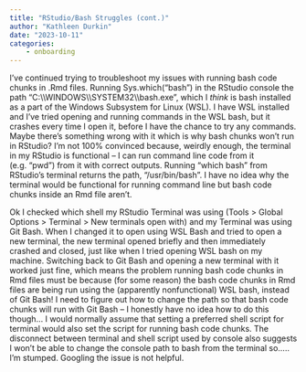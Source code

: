 ```yaml
---
title: "RStudio/Bash Struggles (cont.)"
author: "Kathleen Durkin"
date: "2023-10-11"
categories:
    - onboarding
---
```


I've continued trying to troubleshoot my issues with running bash code chunks in .Rmd files. Running Sys.which("bash") in the RStudio console the path "C:\\\\WINDOWS\\\\SYSTEM32\\\\bash.exe", which I *think* is bash installed as a part of the Windows Subsystem for Linux (WSL). I have WSL installed and I've tried opening and running commands in the WSL bash, but it crashes every time I open it, before I have the chance to try any commands. Maybe there's something wrong with it which is why bash chunks won't run in RStudio? I'm not 100% convinced because, weirdly enough, the terminal in my RStudio is functional -- I can run command line code from it (e.g. "pwd") from it with correct outputs. Running "which bash" from RStudio's terminal returns the path, "/usr/bin/bash". I have no idea why the terminal would be functional for running command line but bash code chunks inside an Rmd file aren't.

Ok I checked which shell my RStudio Terminal was using (Tools \> Global Options \> Terminal \> New terminals open with) and my Terminal was using Git Bash. When I changed it to open using WSL Bash and tried to open a new terminal, the new terminal opened briefly and then immediately crashed and closed, just like when I tried opening WSL bash on my machine. Switching back to Git Bash and opening a new terminal with it worked just fine, which means the problem running bash code chunks in Rmd files must be because (for some reason) the bash code chunks in Rmd files are being run using the (apparently nonfunctional) WSL bash, instead of Git Bash! I need to figure out how to change the path so that bash code chunks will run with Git Bash -- I honestly have no idea how to do this though... I would normally assume that setting a preferred shell script for terminal would also set the script for running bash code chunks. The disconnect between terminal and shell script used by console also suggests I won't be able to change the console path to bash from the terminal so..... I'm stumped. Googling the issue is not helpful.
